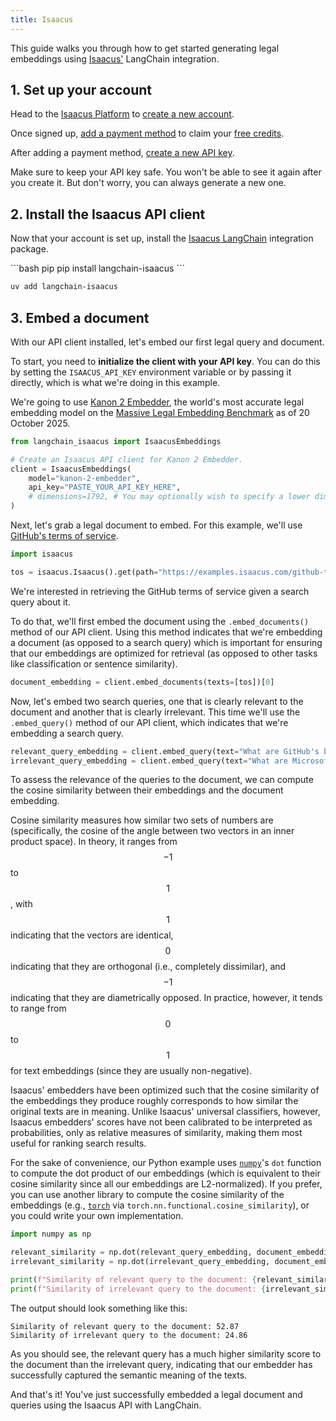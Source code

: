 ```yaml
---
title: Isaacus
---
```


This guide walks you through how to get started generating legal embeddings using [Isaacus'](/oss/integrations/providers/isaacus) LangChain integration.

## 1. Set up your account

Head to the [Isaacus Platform](https://platform.isaacus.com/accounts/signup/) to [create a new account](https://platform.isaacus.com/accounts/signup/).

Once signed up, [add a payment method](https://platform.isaacus.com/billing/) to claim your [free credits](https://docs.isaacus.com/pricing/credits).

After adding a payment method, [create a new API key](https://platform.isaacus.com/users/api-keys/).

Make sure to keep your API key safe. You won't be able to see it again after you create it. But don't worry, you can always generate a new one.

## 2. Install the Isaacus API client

Now that your account is set up, install the [Isaacus LangChain](https://pypi.org/project/langchain-isaacus/) integration package.

<CodeGroup>
```bash pip
pip install langchain-isaacus
```

```bash uv
uv add langchain-isaacus
```
</CodeGroup>

## 3. Embed a document

With our API client installed, let's embed our first legal query and document.

To start, you need to **initialize the client with your API key**. You can do this by setting the `ISAACUS_API_KEY` environment variable or by passing it directly, which is what we're doing in this example.

We're going to use [Kanon 2 Embedder](https://isaacus.com/blog/introducing-kanon-2-embedder), the world's most accurate legal embedding model on the [Massive Legal Embedding Benchmark](https://isaacus.com/blog/introducing-mleb) as of 20 October 2025.

```python
from langchain_isaacus import IsaacusEmbeddings

# Create an Isaacus API client for Kanon 2 Embedder.
client = IsaacusEmbeddings(
    model="kanon-2-embedder",
    api_key="PASTE_YOUR_API_KEY_HERE",
    # dimensions=1792, # You may optionally wish to specify a lower dimension.
)
```
Next, let's grab a legal document to embed. For this example, we'll use [GitHub's terms of service](https://github.com/terms).

```python
import isaacus

tos = isaacus.Isaacus().get(path="https://examples.isaacus.com/github-tos.md", cast_to=str)
```

We're interested in retrieving the GitHub terms of service given a search query about it.

To do that, we'll first embed the document using the `.embed_documents()` method of our API client. Using this method indicates that we're embedding a document (as opposed to a search query) which is important for ensuring that our embeddings are optimized for retrieval (as opposed to other tasks like classification or sentence similarity).

```python
document_embedding = client.embed_documents(texts=[tos])[0]
```

Now, let's embed two search queries, one that is clearly relevant to the document and another that is clearly irrelevant. This time we'll use the `.embed_query()` method of our API client, which indicates that we're embedding a search query.

```python
relevant_query_embedding = client.embed_query(text="What are GitHub's billing policies?")
irrelevant_query_embedding = client.embed_query(text="What are Microsoft's billing policies?")
```

To assess the relevance of the queries to the document, we can compute the cosine similarity between their embeddings and the document embedding.

Cosine similarity measures how similar two sets of numbers are (specifically, the cosine of the angle between two vectors in an inner product space). In theory, it ranges from $$-1$$ to $$1$$, with $$1$$ indicating that the vectors are identical, $$0$$ indicating that they are orthogonal (i.e., completely dissimilar), and $$-1$$ indicating that they are diametrically opposed. In practice, however, it tends to range from $$0$$ to $$1$$ for text embeddings (since they are usually non-negative).

Isaacus' embedders have been optimized such that the cosine similarity of the embeddings they produce roughly corresponds to how similar the original texts are in meaning. Unlike Isaacus' universal classifiers, however, Isaacus embedders' scores have not been calibrated to be interpreted as probabilities, only as relative measures of similarity, making them most useful for ranking search results.

For the sake of convenience, our Python example uses [`numpy`](https://numpy.org/)'s `dot` function to compute the dot product of our embeddings (which is equivalent to their cosine similarity since all our embeddings are L2-normalized). If you prefer, you can use another library to compute the cosine similarity of the embeddings (e.g., [`torch`](https://pytorch.org/) via `torch.nn.functional.cosine_similarity`), or you could write your own implementation.

```python
import numpy as np

relevant_similarity = np.dot(relevant_query_embedding, document_embedding)
irrelevant_similarity = np.dot(irrelevant_query_embedding, document_embedding)

print(f"Similarity of relevant query to the document: {relevant_similarity * 100:.2f}")
print(f"Similarity of irrelevant query to the document: {irrelevant_similarity * 100:.2f}")
```

The output should look something like this:
```
Similarity of relevant query to the document: 52.87
Similarity of irrelevant query to the document: 24.86
```

As you should see, the relevant query has a much higher similarity score to the document than the irrelevant query, indicating that our embedder has successfully captured the semantic meaning of the texts.

And that's it! You've just successfully embedded a legal document and queries using the Isaacus API with LangChain.
